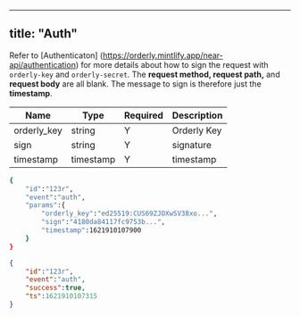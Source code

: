 
---
title: "Auth"
---

Refer to [Authenticaton] (https://orderly.mintlify.app/near-api/authentication) for more details about how to sign the request with `orderly-key` and `orderly-secret`. The **request method, request path,** and **request body** are all blank. The message to sign is therefore just the **timestamp**.

| Name        | Type      | Required | Description |
|-------------|-----------|----------|-------------|
| orderly_key | string    | Y        | Orderly Key |
| sign        | string    | Y        | signature   |
| timestamp   | timestamp | Y        | timestamp   |

<RequestExample>

```bash
{
    "id":"123r",
    "event":"auth",
    "params":{
        "orderly_key":"ed25519:CUS69ZJOXwSV38xo...",
        "sign":"4180da84117fc9753b...",
        "timestamp":1621910107900
    }
}
```

</RequestExample>



<ResponseExample>

```json Response
{
    "id":"123r",
    "event":"auth",
    "success":true,
    "ts":1621910107315
}
```

</ResponseExample>